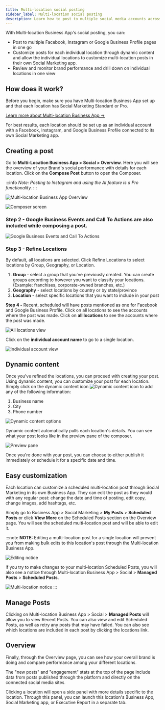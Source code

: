 ```yaml
---
title: Multi-location social posting
sidebar_label: Multi-location social posting
description: Learn how to post to multiple social media accounts across different locations using Multi-location Business App's social posting feature.
---
```


With Multi-location Business App's social posting, you can:

- Post to multiple Facebook, Instagram or Google Business Profile pages in one go
- Customize posts for each individual location through dynamic content and allow the individual locations to customize multi-location posts in their own Social Marketing app.
- Review and monitor brand performance and drill down on individual locations in one view

## How does it work?

Before you begin, make sure you have Multi-location Business App set up and that each location has Social Marketing Standard or Pro.

[Learn more about Multi-location Business App →](/business-app/business-app-multi-location)

For best results, each location should be set up as an individual account with a Facebook, Instagram, and Google Business Profile connected to its own Social Marketing app.

## Creating a post

Go to **Multi-Location Business App > Social > Overview**. Here you will see the overview of your Brand's social performance with details for each location. Click on the **Compose Post** button to open the Composer.

:::info
*Note: Posting to Instagram and using the AI feature is a Pro functionality.*
:::

![Multi-location Business App Overview](/img/business-app/multi-location/17722017689751)

![Composer screen](/img/business-app/multi-location/17722017692055)

### Step 2 - Google Business Events and Call To Actions are also included while composing a post.

![Google Business Events and Call To Actions](/img/business-app/multi-location/17722017696919)

### Step 3 - Refine Locations

By default, all locations are selected. Click Refine Locations to select locations by Group, Geography, or Location.

1. **Group** - select a group that you've previously created. You can create groups according to however you want to classify your locations. (Example: franchises, corporate-owned branches, etc.)
2. **Geography** - select locations by country or by state/province 
3. **Location** - select specific locations that you want to include in your post

**Step 4 -** Recent, scheduled will have posts mentioned as one for Facebook and Google Business Profile. Click on all locations to see the accounts where the post was made. Click on **all locations** to see the accounts where the post was made.

![All locations view](/img/business-app/multi-location/17722838929943)

Click on the **individual account name** to go to a single location.

![Individual account view](/img/business-app/multi-location/17722838939159)

## Dynamic content

Once you've refined the locations, you can proceed with creating your post. Using dynamic content, you can customize your post for each location. Simply click on the dynamic content icon ![Dynamic content icon](/img/business-app/multi-location/15668511743127) to add any of the following information:

1. Business name
2. City
3. Phone number

![Dynamic content options](/img/business-app/multi-location/17721989287831)

Dynamic content automatically pulls each location's details. You can see what your post looks like in the preview pane of the composer.

![Preview pane](/img/business-app/multi-location/17722615253911)

Once you're done with your post, you can choose to either publish it immediately or schedule it for a specific date and time.

## Easy customization

Each location can customize a scheduled multi-location post through Social Marketing in its own Business App. They can edit the post as they would with any regular post: change the date and time of posting, edit copy, change images, add hashtags, etc.

Simply go to Business App > Social Marketing > **My Posts** > **Scheduled Posts** or click **View More** on the Scheduled Posts section on the Overview page. You will see the scheduled multi-location post and will be able to edit it.

:::note
**NOTE:** Editing a multi-location post for a single location will prevent you from making bulk edits to this location's post through the Multi-location Business App.

![Editing notice](/img/business-app/multi-location/4786931042839)

If you try to make changes to your multi-location Scheduled Posts, you will also see a notice through Multi-location Business App > Social > **Managed Posts** > **Scheduled Posts**.

![Multi-location notice](/img/business-app/multi-location/4786932819479)
:::

## Manage Posts

Clicking on Multi-location Business App > Social > **Managed Posts** will allow you to view Recent Posts. You can also view and edit Scheduled Posts, as well as retry any posts that may have failed. You can also see which locations are included in each post by clicking the locations link.

## Overview

Finally, through the Overview page, you can see how your overall brand is doing and compare performance among your different locations.

The "new posts" and "engagement" stats at the top of the page include data from posts published through the platform and directly on the connected social media sites.

Clicking a location will open a side panel with more details specific to the location. Through this panel, you can launch this location's Business App, Social Marketing app, or Executive Report in a separate tab.